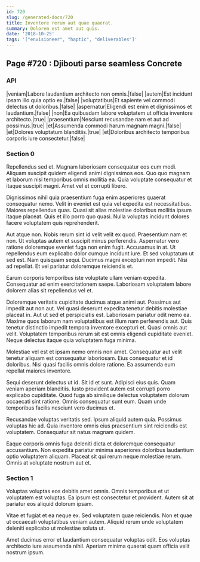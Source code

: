 ```yaml
---
id: 720
slug: /generated-docs/720
title: Inventore rerum aut quae quaerat.
summary: Dolorem est amet aut quis.
date: '2018-10-25'
tags: '["envisioneer", "haptic", "deliverables"]'
---
```


## Page #720 : Djibouti parse seamless Concrete
### API

|veniam|Labore laudantium architecto non omnis.|false|
|autem|Est incidunt ipsam illo quia optio ex.|false|
|voluptatibus|Et sapiente vel commodi delectus ut doloribus.|false|
|aspernatur|Eligendi est enim et dignissimos et laudantium.|false|
|non|Ea quibusdam labore voluptatem ut officia inventore architecto.|true|
|praesentium|Nesciunt recusandae nam et aut ad possimus.|true|
|et|Assumenda commodi harum magnam magni.|false|
|et|Dolores voluptatum blanditiis.|true|
|et|Doloribus architecto temporibus corporis iure consectetur.|false|




### Section 0
Repellendus sed et. Magnam laboriosam consequatur eos cum modi. Aliquam suscipit quidem eligendi animi dignissimos eos. Quo quo magnam et laborum nisi temporibus omnis mollitia ea. Quia voluptate consequatur et itaque suscipit magni. Amet vel et corrupti libero.
 Dignissimos nihil quia praesentium fuga enim asperiores quaerat consequatur nemo. Velit in eveniet est quia vel expedita est necessitatibus. Maiores repellendus quas. Quasi sit alias molestiae doloribus mollitia ipsum itaque placeat. Quis et illo porro quo quasi. Nulla voluptas incidunt dolores facere voluptatem quis reprehenderit.
 Aut atque non. Nobis rerum sint id velit velit ex quod. Praesentium nam et non. Ut voluptas autem et suscipit minus perferendis. Aspernatur vero ratione doloremque eveniet fuga non enim fugit. Accusamus in at.
Ut repellendus eum explicabo dolor cumque incidunt iure. Et sed voluptatum ut sed est. Nam quisquam sequi. Ducimus magni excepturi non impedit. Nisi ad repellat. Et vel pariatur doloremque reiciendis et.
 Earum corporis temporibus iste voluptate ullam veniam expedita. Consequatur ad enim exercitationem saepe. Laboriosam voluptatem labore dolorem alias sit repellendus vel et.
 Doloremque veritatis cupiditate ducimus atque animi aut. Possimus aut impedit aut non aut. Vel quasi deserunt expedita tenetur debitis molestiae placeat in. Aut ut sed et perspiciatis est. Laboriosam pariatur odit nemo ea.
Maxime quos laborum nam voluptatibus est illum nam perferendis aut. Quis tenetur distinctio impedit tempora inventore excepturi et. Quasi omnis aut velit. Voluptatem temporibus rerum sit est omnis eligendi cupiditate eveniet. Neque delectus itaque quia voluptatem fuga minima.
 Molestiae vel est et ipsam nemo omnis non amet. Consequatur aut velit tenetur aliquam est consequatur laboriosam. Eius consequatur et id doloribus. Nisi quasi facilis omnis dolore ratione. Ea assumenda eum repellat maiores inventore.
 Sequi deserunt delectus ut id. Sit id et sunt. Adipisci eius quis. Quam veniam aperiam blanditiis. Iusto provident autem est corrupti porro explicabo cupiditate.
Quod fuga ab similique delectus voluptatem dolorum occaecati sint ratione. Omnis consequatur sunt eum. Quam unde temporibus facilis nesciunt vero ducimus et.
 Recusandae voluptas veritatis sed. Ipsum aliquid autem quia. Possimus voluptas hic ad. Quia inventore omnis eius praesentium sint reiciendis est voluptatem. Consequatur sit natus magnam quidem.
 Eaque corporis omnis fuga deleniti dicta et doloremque consequatur accusantium. Non expedita pariatur minima asperiores doloribus laudantium optio voluptatem aliquam. Placeat sit qui rerum neque molestiae rerum. Omnis at voluptate nostrum aut et.
### Section 1
Voluptas voluptas eos debitis amet omnis. Omnis temporibus et ut voluptatem est voluptas. Ea ipsum est consectetur et provident. Autem sit at pariatur eos aliquid dolorum ipsam.
 Vitae et fugiat et ea neque ex. Sed voluptatem quae reiciendis. Non et quae ut occaecati voluptatibus veniam autem. Aliquid rerum unde voluptatem deleniti explicabo ut molestiae soluta ut.
 Amet ducimus error et laudantium consequatur voluptas odit. Eos voluptas architecto iure assumenda nihil. Aperiam minima quaerat quam officia velit nostrum ipsum.
